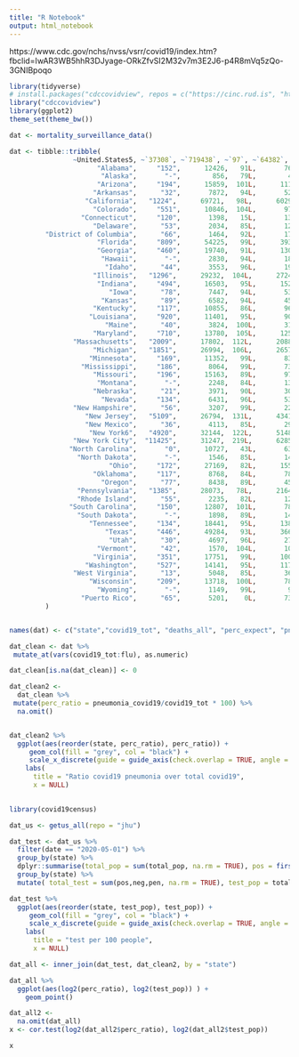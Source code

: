 ```yaml
---
title: "R Notebook"
output: html_notebook
---
```


https://www.cdc.gov/nchs/nvss/vsrr/covid19/index.htm?fbclid=IwAR3WB5hhR3DJyage-ORkZfvSI2M32v7m3E2J6-p4R8mVq5zQo-3GNIBpoqo

```r
library(tidyverse)
# install.packages("cdccovidview", repos = c("https://cinc.rud.is", "https://cloud.r-project.org/"))
library("cdccovidview")
library(ggplot2)
theme_set(theme_bw())
```


```r
dat <- mortality_surveillance_data()

dat <- tibble::tribble(
                ~United.States5, ~`37308`, ~`719438`, ~`97`, ~`64382`, ~`16564`, ~`5846`,
                      "Alabama",     "152",      12426,   91L,       769,      "42",     "83",
                       "Alaska",       "-",        856,   79L,        41,       "-",      "-",
                      "Arizona",     "194",      15859,  101L,      1115,     "102",    "105",
                     "Arkansas",      "32",       7872,   94L,       527,      "10",     "67",
                   "California",   "1224",      69721,   98L,      6029,     "714",    "552",
                     "Colorado",     "551",      10846,  104L,       972,     "328",     "91",
                  "Connecticut",     "120",       1398,   15L,       130,      "34",     "18",
                     "Delaware",      "53",       2034,   85L,       123,      "24",     "14",
         "District of Columbia",      "66",       1464,   92L,       173,      "66",      "-",
                      "Florida",     "809",      54225,   99L,      3934,     "445",    "282",
                      "Georgia",     "460",      19740,   91L,      1306,     "212",     "94",
                       "Hawaii",       "-",       2830,   94L,       185,       "-",     "18",
                        "Idaho",      "44",       3553,   96L,       195,      "13",     "24",
                     "Illinois",   "1296",      29232,  104L,      2724,     "722",    "171",
                      "Indiana",     "494",      16503,   95L,      1526,     "266",    "121",
                         "Iowa",      "78",       7447,   94L,       531,      "20",     "80",
                       "Kansas",      "89",       6582,   94L,       455,      "40",     "85",
                     "Kentucky",     "117",      10855,   86L,       969,      "67",     "86",
                    "Louisiana",     "920",      11401,   95L,       902,     "400",     "63",
                        "Maine",      "40",       3824,  100L,       318,      "11",     "30",
                     "Maryland",     "710",      13780,  105L,      1256,     "286",    "110",
                "Massachusetts",   "2009",      17802,  112L,      2088,     "735",    "150",
                     "Michigan",   "1851",      26994,  106L,      2657,     "892",    "221",
                    "Minnesota",     "169",      11352,   99L,       832,      "60",    "113",
                  "Mississippi",     "186",       8064,   99L,       737,      "90",     "51",
                     "Missouri",     "196",      15163,   89L,       971,      "68",    "169",
                      "Montana",       "-",       2248,   84L,       132,       "-",     "32",
                     "Nebraska",      "21",       3971,   90L,       306,       "-",     "27",
                       "Nevada",     "134",       6431,   96L,       534,     "106",     "36",
                "New Hampshire",      "56",       3207,   99L,       224,      "18",     "29",
                   "New Jersey",   "5109",      26794,  131L,      4341,   "2546",    "110",
                   "New Mexico",      "36",       4113,   85L,       291,      "22",     "25",
                    "New York6",   "4920",      32144,  122L,      5148,   "2541",    "188",
                "New York City",  "11425",      31247,  219L,      6285,   "4199",    "862",
               "North Carolina",       "0",      10727,   43L,       639,       "0",    "127",
                 "North Dakota",       "-",       1546,   85L,       140,       "-",     "18",
                         "Ohio",     "172",      27169,   82L,      1554,      "74",    "227",
                     "Oklahoma",     "117",       8768,   84L,       782,      "43",     "90",
                       "Oregon",      "77",       8438,   89L,       453,      "34",     "59",
                 "Pennsylvania",   "1385",      28073,   78L,      2164,     "552",    "176",
                 "Rhode Island",      "55",       2235,   82L,       124,      "13",     "23",
               "South Carolina",     "150",      12807,  101L,       786,      "56",     "91",
                 "South Dakota",       "-",       1898,   89L,       149,       "-",     "21",
                    "Tennessee",     "134",      18441,   95L,      1386,      "67",    "119",
                        "Texas",     "446",      49284,   93L,      3669,     "179",    "311",
                         "Utah",      "30",       4697,   96L,       279,      "11",     "39",
                      "Vermont",      "42",       1570,  104L,       108,      "10",     "14",
                     "Virginia",     "351",      17751,   99L,      1000,     "112",    "104",
                   "Washington",     "527",      14141,   95L,      1176,     "281",     "98",
                "West Virginia",      "13",       5048,   85L,       369,       "-",     "57",
                    "Wisconsin",     "209",      13718,  100L,       786,      "32",    "145",
                      "Wyoming",       "-",       1149,   99L,        92,       "-",      "-",
                  "Puerto Rico",      "65",       5201,    0L,       737,      "33",     "28"
         )


names(dat) <- c("state","covid19_tot", "deaths_all", "perc_expect", "pneumonia", "pneumonia_covid19","flu")
```



```r


dat_clean <- dat %>% 
 mutate_at(vars(covid19_tot:flu), as.numeric)

dat_clean[is.na(dat_clean)] <- 0

dat_clean2 <-  
  dat_clean %>% 
 mutate(perc_ratio = pneumonia_covid19/covid19_tot * 100) %>% 
  na.omit()


dat_clean2 %>% 
  ggplot(aes(reorder(state, perc_ratio), perc_ratio)) +
     geom_col(fill = "grey", col = "black") +
     scale_x_discrete(guide = guide_axis(check.overlap = TRUE, angle = 45)) +
    labs(
      title = "Ratio covid19 pneumonia over total covid19",
      x = NULL) 
    
```
 


```r
library(covid19census)

dat_us <- getus_all(repo = "jhu")

dat_test <- dat_us %>% 
  filter(date == "2020-05-01") %>% 
  group_by(state) %>% 
  dplyr::summarise(total_pop = sum(total_pop, na.rm = TRUE), pos = first(positive), neg = first(negative), pen = first(pending)) %>%
  group_by(state) %>% 
  mutate( total_test = sum(pos,neg,pen, na.rm = TRUE), test_pop = total_test/total_pop *100)

dat_test %>% 
  ggplot(aes(reorder(state, test_pop), test_pop)) +
     geom_col(fill = "grey", col = "black") +
     scale_x_discrete(guide = guide_axis(check.overlap = TRUE, angle = 45)) +
    labs(
      title = "test per 100 people",
      x = NULL) 
```



```r

dat_all <- inner_join(dat_test, dat_clean2, by = "state")

dat_all %>% 
  ggplot(aes(log2(perc_ratio), log2(test_pop)) ) +
    geom_point()
```

```r
dat_all2 <- 
  na.omit(dat_all) 
x <- cor.test(log2(dat_all2$perc_ratio), log2(dat_all2$test_pop))

x
```































